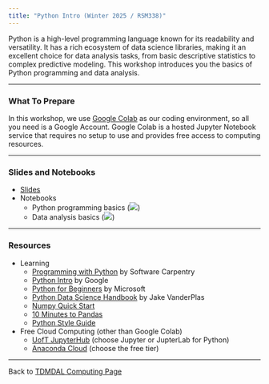 ```yaml
---
title: "Python Intro (Winter 2025 / RSM338)"
---
```


Python is a high-level programming language known for its readability and versatility. It has a rich ecosystem of data science libraries, making it an excellent choice for data analysis tasks, from basic descriptive statistics to complex predictive modeling. This workshop introduces you the basics of Python programming and data analysis.

------------------------------------------------------------------------

### What To Prepare

In this workshop, we use [Google Colab](https://colab.research.google.com/) as our coding environment, so all you need is a Google Account. Google Colab is a hosted Jupyter Notebook service that requires no setup to use and provides free access to computing resources.

------------------------------------------------------------------------

### Slides and Notebooks

-   [Slides](python_intro.pdf)
-   Notebooks
    -   Python programming basics ([![](colab-badge.svg)](https://colab.research.google.com/github/tdmdal/python-intro-2025-winter/blob/master/docs/python_programming_basics.ipynb))
    -   Data analysis basics ([![](colab-badge.svg)](https://colab.research.google.com/github/tdmdal/python-intro-2025-winter/blob/master/docs/python_data_analysis_basics.ipynb))

------------------------------------------------------------------------

### Resources

-   Learning
    -   [Programming with Python](https://swcarpentry.github.io/python-novice-inflammation/) by Software Carpentry
    -   [Python Intro](https://developers.google.com/edu/python/introduction) by Google
    -   [Python for Beginners](https://learn.microsoft.com/en-us/training/paths/beginner-python/) by Microsoft
    -   [Python Data Science Handbook](https://jakevdp.github.io/PythonDataScienceHandbook/) by Jake VanderPlas
    -   [Numpy Quick Start](https://numpy.org/doc/stable/user/quickstart.html)
    -   [10 Minutes to Pandas](https://pandas.pydata.org/pandas-docs/stable/user_guide/10min.html)
    -   [Python Style Guide](https://peps.python.org/pep-0008/)
-   Free Cloud Computing (other than Google Colab)
    -   [UofT JupyterHub](https://datatools.utoronto.ca/) (choose Jupyter or JupterLab for Python)
    -   [Anaconda Cloud](https://anaconda.cloud/) (choose the free tier)

------------------------------------------------------------------------

Back to [TDMDAL Computing Page](https://tdmdal.github.io/)
